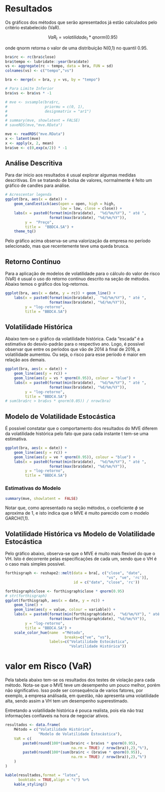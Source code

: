 # Resultados

Os gráficos dos métodos que serão apresentados já estão calculados pelo
critério estabelecido (VaR).

$$VaR_t = volatilidade_t * qnorm(0.95)$$

onde qnorm retorna o valor de uma distribuição N(0,1) no quantil 0.95.

```r
bra$rc <- rc(bra$close)
bra$tempo <- lubridate::year(bra$date)
vs <- aggregate(rc ~ tempo, data = bra, FUN = sd)
colnames(vs) <- c("tempo","vs")

bra <- merge(x = bra, y = vs, by = "tempo")

# Para Limite Inferior
bra$vs <- bra$vs * -1

# mve <- svsample(bra$rc,
#                 priormu = c(0, 1),
#                 designmatrix = "ar1")
#
# summary(mve, showlatent = FALSE)
# saveRDS(mve,"mve.RData")

mve <- readRDS("mve.RData")
x <- latent(mve)
x <- apply(x, 2, mean)
bra$ve <- c(0,exp(x/2)) * -1
```

## Análise Descritiva

Para dar inicio aos resultados é usual explorar algumas medidas
descritivas. Em se tratando de bolsa de valores, normalmente é feito um
gráfico de candles para análise.

```r
# Acrescentar legenda
ggplot(bra, aes(x = date)) +
    geom_candlestick(aes(open = open, high = high,
                         low = low, close = close)) +
    labs(x = paste0(format(min(bra$date),  "%d/%m/%Y"), " até ",
                    format(max(bra$date), "%d/%m/%Y")),
         y =  "Preço",
         title =  "BBDC4.SA") +
    theme_tq()
```

Pelo gráfico acima observa-se uma valorização da empresa no período
selecionado, mas que recentemente teve uma queda brusca.

## Retorno Contínuo

Para a aplicação de modelos de volatilidade para o cálculo do valor de risco
(VaR) é usual o uso do retorno contínuo descrito na seção de métodos. Abaixo
temos o gráfico dos log-retornos.


```r
ggplot(bra, aes(x = date, y = rc)) + geom_line() +
    labs(x = paste0(format(min(bra$date),  "%d/%m/%Y"), " até ",
                    format(max(bra$date), "%d/%m/%Y")),
         y = "log-retorno",
         title = "BBDC4.SA")
```

## Volatilidade Histórica


Abaixo tem-se o gráfico da volatilidade histórica. Cada "escada" é a estimativa
do desvio-padrão para o respectivo ano. Logo, é possível observar que entre
os períodos que vão de 2014 à final de 2016, a volatilidade aumentou. Ou seja,
o risco para esse período é maior em relação aos demais.

```r
ggplot(bra, aes(x = date)) +
    geom_line(aes(y = rc)) +
    geom_line(aes(y = vs * qnorm(0.95)), colour = "blue") +
    labs(x = paste0(format(min(bra$date),  "%d/%m/%Y"), " até ",
                    format(max(bra$date), "%d/%m/%Y")),
         y = "log-retorno",
         title = "BBDC4.SA")
# sum(bra$rc > bra$vs * qnorm(0.05)) / nrow(bra)
```


## Modelo de Volatilidade Estocástica

É possível constatar que o comportamento dos resultados do MVE diferem da
volatilidade histórica pelo fato que para cada instante t tem-se uma estimativa.

```r
ggplot(bra, aes(x = date)) +
    geom_line(aes(y = rc)) +
    geom_line(aes(y = ve * qnorm(0.95)), colour = "blue") +
    labs(x = paste0(format(min(bra$date),  "%d/%m/%Y"), " até ",
                    format(max(bra$date), "%d/%m/%Y")),
         y = "log-retorno",
         title = "BBDC4.SA")

```

### Estimativas do Modelo


<!-- \begin{center} -->

```r
summary(mve, showlatent =  FALSE)
```

<!-- \end{center} -->

Notar que, como apresentado na seção métodos, o coeficiente $\phi$ se aproxima
de 1, e isto indica que o MVE é muito parecido com o modelo GARCH(1,1).


## Volatilidade Histórica vs Modelo de Volatilidade Estocástica

Pelo gráfico abaixo, observa-se que o MVE é muito mais flexivel do que o VH.
Isto é decorrente pelas especificações de cada um, sendo que o VH é o caso
mais simples possível.

```r
forthisgraph <- reshape2::melt(data = bra[, c("close", "date",
                                              "vs", "ve", 'rc')],
                               id = c("date", "close", 'rc'))

forthisgraph$close <- forthisgraph$close * qnorm(0.95)
# str(forthisgraph)
ggplot(forthisgraph, aes(x = date, y = rc)) +
    geom_line() +
    geom_line(aes(y = value, colour = variable)) +
    labs(x = paste0(format(min(forthisgraph$date),  "%d/%m/%Y"), " até ",
                    format(max(forthisgraph$date), "%d/%m/%Y")),
         y = "log-retorno",
         title = "BBDC4.SA") +
    scale_color_hue(name  ="Método",
                           breaks=c("ve", "vs"),
                    labels=c("Volatilidade Estocástica",
                             "Volatilidade Histórica"))
```

# valor em Risco (VaR)

Pela tabela abaixo tem-se os resultados dos testes de violação para cada
método. Nota-se que o MVE teve um desempenho um pouco melhor, porém não
significativo. Isso pode ser consequência de varios fatores, por exemplo,
a empresa análisada, em questão, não apresenta uma volatilidade alta, sendo
assim a VH tem um desempenho superestimado.

Entretando a volatilidade histórica é pouca realista, pois ela não traz
informações confiaveis na hora de negociar ativos.

```r
resultados <- data.frame(
    Método = c("Volatilidade Histórico",
               "Modelo de Volatilidade Estocástica"),
    VaR = c(
        paste0(round(100*(sum(bra$rc < bra$vs * qnorm(0.95),
                              na.rm = TRUE) / nrow(bra)),2),"%"),
        paste0(round(100*(sum(bra$rc < (bra$ve * qnorm(0.95)),
                              na.rm = TRUE) / nrow(bra)),2),"%")
    )
)

kable(resultados,format = "latex",
      booktabs = TRUE,align = "c") %>%
    kable_styling()
```
